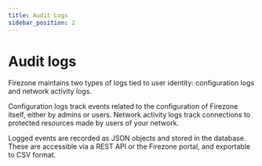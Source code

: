 ```yaml
---
title: Audit Logs
sidebar_position: 2
---
```


# Audit logs

Firezone maintains two types of logs tied to user identity: configuration logs
and network activity logs.

Configuration logs track events related to the configuration of Firezone
itself, either by admins or users. Network activity logs track connections to
protected resources made by users of your network.

Logged events are recorded as JSON objects and stored in the database. These
are accessible via a REST API or the Firezone portal, and exportable to CSV
format.
